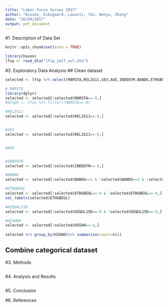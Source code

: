 ```yaml
---
title: "Labor Force Survey 2017"
author: "Bieske, Kibsgaard, Laouiti, Tan, Wenyu, Zhang"
date: "26/09/2017"
output: pdf_document
---
```

#1. Description of Data Set

```r
knitr::opts_chunk$set(echo = TRUE)
```

```r
library(haven)
lfsp <- read_dta("lfsp_jm17_eul.dta")
```

#2. Exploratory Data Analysis
## Clean dataset
```r

selected <- lfsp %>% select(MARSTA,RELIG11,SEX,AGE,INDE07M,BANDG,ETHGBEUL,HIQUL15D,HIGHO)

# MARSTA
library(dplyr)
selected <- selected[!selected$MARSTA==-9,] 
#drop9 <- lfsp %>% filter(!MARSTA==-9)

#RELIG11
selected <- selected[!selected$RELIG11==-8,] 


#SEX
selected <- selected[!selected$RELIG11==-8,] 


#AGE


#INDE07M
selected <- selected[!selected$INDE07M==-8,] 

#BANDG
selected <- selected[!selected$BANDG==1 & !selected$BANDG==2 & !selected$BANDG==3 & !selected$BANDG==-8 &!selected$BANDG==-9,] 

#ETHGBEUL
selected <- selected[!selected$ETHGBEUL==-8 & !selected$ETHGBEUL==-9,] 
val_labels(selected$ETHGBEUL)

#HIQUAL15D
selected <- selected[!selected$HIQUL15D==-8 & !selected$HIQUL15D==-9,] 

#HIGHHO
selected <- selected[!selected$HIGHO==-8,] 
 
selected %>% group_by(HIGHO)%>% summarise(count=n())

```

 
## Combine categorical dataset


#3. Methods


```r

```

#4. Analysis and Results



```r

```

#5. Conclusion






#6. References